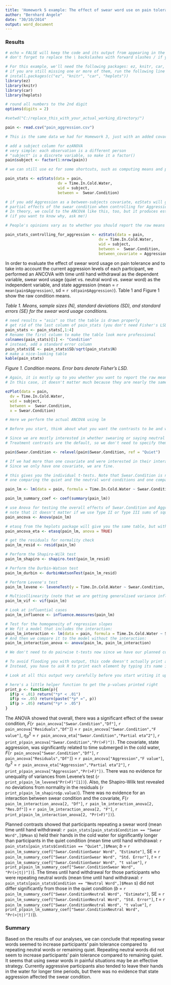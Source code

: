 ```yaml
---
title: 'Homework 5 example: The effect of swear word use on pain tolerance'
author: "Bernhard Angele"
date: "30/10/2014"
output: word_document
---
```


### Results



```r
# echo = FALSE will keep the code and its output from appearing in the final document.
# don't forget to replace the \ backslashes with forward slashes / if you're on Windows

# For this example, we'll need the following packages: ez, knitr, car, and heplots
# if you are still missing one or more of them, run the following line (without the #):
# install.packages(c("ez", "knitr", "car", "heplots"))
library(ez)
library(knitr)
library(car)
library(heplots)

# round all numbers to the 2nd digit
options(digits = 2)

#setwd("C:/replace_this_with_your_actual_working_directory/")

pain <- read.csv("pain_aggression.csv")

# This is the same data we had for Homework 3, just with an added covariate.

# add a subject column for ezANOVA
# very simple: each observation is a different person
# "subject" is a discrete variable, so make it a factor()
pain$subject <- factor(1:nrow(pain))

# we can still use ez for some shortcuts, such as computing means and plotting them

pain_stats <- ezStats(data = pain, 
                       dv = Time.In.Cold.Water, 
                       wid = subject, 
                       between =  Swear.Condition)

# if you add Aggression as a between-subjects covariate, ezStats will give you the 
# partial effects of the swear condition when controlling for Aggression
# In theory, we could to the ANCOVA like this, too, but it produces estimates that are slightly off
# (if you want to know why, ask me!)

# People's opinions vary as to whether you should report the raw means or the partial effect means. I would always report the raw means unless the partial means are radically different.

pain_stats_controlling_for_aggression <- ezStats(data = pain, 
                                         dv = Time.In.Cold.Water, 
                                         wid = subject, 
                                         between =  Swear.Condition,
                                         between_covariate = Aggression)
```

In order to evaluate the effect of swear word usage on pain tolerance and to take into account the current aggression levels of each participant, we performed an ANCOVA with time until hand withdrawal as the dependent variable, swear word usage (quiet vs. neutral word vs. swear word) as the independent variable, and state aggression (mean = `r mean(pain$Aggression)`, sd = `r sd(pain$Aggression)`). Table 1 and Figure 1 show the raw condition means.

*Table 1. Means, sample sizes (N), standard deviations (SD), and standard errors (SE) for the swear word usage conditions.*
```r
# need results = "asis" so that the table is drawn properly
# get rid of the last column of pain_stats (you don't need Fisher's LSD in a results section)
pain_stats <- pain_stats[,1:4]
# Rename the first column to make the table look more professional
colnames(pain_stats)[1] <- "Condition"
# instead, add a standard error column
pain_stats$SE <- pain_stats$SD/sqrt(pain_stats$N)
# make a nice-looking table  
kable(pain_stats)
```

*Figure 1. Condition means. Error bars denote Fisher's LSD.*

```r
# Again, it is mostly up to you whether you want to report the raw means or the partial effects in this plot.
# In this case, it doesn't matter much because they are nearly the same.

ezPlot(data = pain, 
  dv = Time.In.Cold.Water, 
  wid = subject, 
  between =  Swear.Condition,
  x = Swear.Condition)
```

```r
# Here we perform the actual ANCOVA using lm

# Before you start, think about what you want the contrasts to be and which conditions you want to compare. Note that the number of comparisons you can make is limited (more about that in Class 6)

# Since we are mostly interested in whether swearing or saying neutral words is better than remaining quiet, we can use treatment (simple) contrasts here, comparing each factor level to our chosen baseline (i.e. the quiet condition)
# Treatment contrasts are the default, so we don't need to specify them, but we do need to make sure that "Quiet" is the baseline level for Swear.Condition

pain$Swear.Condition <- relevel(pain$Swear.Condition, ref = "Quiet")

# If we had more than one covariate and were interested in their interaction, we would need to center them here using scale(x, scale = FALSE)
# Since we only have one covariate, we are fine.

# this gives you the individual t-tests. Note that Swear.Condition is now split into two contrasts,
# one comparing the quiet and the neutral word conditions and one comparing the quiet and the swear word conditions

pain_lm <- lm(data = pain, formula = Time.In.Cold.Water ~ Swear.Condition + Aggression)

pain_lm_summary_coef <- coef(summary(pain_lm))

# use Anova for testing the overall effects of Swear.Condition and Aggression
# note that it doesn't matter if we use Type II or Type III sums of squares here, since we don't have an interaction
pain_ancova <- Anova(pain_lm)

# etasq from the heplots package will give you the same table, but with effect size estimates
pain_ancova_eta <- etasq(pain_lm, anova = TRUE)

# get the residuals for normality check
pain_lm_resid <- resid(pain_lm)

# Perform the Shapiro-Wilk test
pain_lm_shapiro <- shapiro.test(pain_lm_resid)

# Perform the Durbin-Watson test
pain_lm_durbin <- durbinWatsonTest(pain_lm_resid)

# Perform Levene's test
pain_lm_levene <- leveneTest(y = Time.In.Cold.Water ~ Swear.Condition, data = pain)

# Multicollinearity (note that we are getting generalised variance inflation factors instead of the usual ones here, but that's perfectly fine -- they are interpretable just like the ordinary ones)
pain_lm_vif <- vif(pain_lm)

# Look at influential cases
pain_lm_influence <- influence.measures(pain_lm)

# Test for the homogeneity of regression slopes
# We fit a model that includes the interaction:
pain_lm_interaction <- lm(data = pain, formula = Time.In.Cold.Water ~ Swear.Condition * Aggression)
# And then we compare it to the model without the interaction:
pain_lm_interaction_anova <- anova(pain_lm, pain_lm_interaction)

# We don't need to do pairwise t-tests now since we have our planned contrasts in the lm summary

# To avoid flooding you with output, this code doesn't actually print any of the results to the Console when you first run it
# Instead, you have to ask R to print each element by typing its name in the Console, e.g. pain_lm_summary_coef

# Look at all this output very carefully before you start writing it up, especially if you are using R Markdown!

# here's a little helper function to get the p-values printed right
print_p <- function(p){
  if(p < .01) return("*p* < .01")
  if(p <= .05) return(paste("*p* =", p))
  if(p > .05) return("*p* > .05")
}
```

The ANOVA showed that overall, there was a significant effect of the swear condition, *F*(`r pain_ancova["Swear.Condition","Df"]`, `r pain_ancova["Residuals","Df"]`) = `r pain_ancova["Swear.Condition","F value"]`, $\eta_P^2$ = `r pain_ancova_eta["Swear.Condition","Partial eta^2"]`, `r print_p(pain_ancova["Swear.Condition","Pr(>F)"])`. The covariate, state aggression, was significantly related to time submerged in the cold water, *F*(`r pain_ancova["Swear.Condition","Df"]`, `r pain_ancova["Residuals","Df"]`) = `r pain_ancova["Aggression","F value"]`, $\eta_P^2$ = `r pain_ancova_eta["Aggression","Partial eta^2"]`, `r print_p(pain_ancova["Aggression","Pr(>F)"])`. There was no evidence for unequality of variances from Levene's test (`r print_p(pain_lm_levene$"Pr(>F)"[1])`). Also, the Shapiro-Wilk test revealed no deviations from normality in the residuals (`r print_p(pain_lm_shapiro$p.value)`). There was no evidence for an interaction between swear condition and the covariate, *F*(`r pain_lm_interaction_anova[2, "Df"]`, `r pain_lm_interaction_anova[2, "Res.Df"]`) = `r pain_lm_interaction_anova[2, "F"]`, `r print_p(pain_lm_interaction_anova[2, "Pr(>F)"])`).

Planned contrasts showed that participants repeating a swear word (mean time until hand withdrawal: `r pain_stats[pain_stats$Condition == "Swear Word",]$Mean` s) held their hands in the cold water for significantly longer than participants in the quiet condition (mean time until hand withdrawal: `r pain_stats[pain_stats$Condition == "Quiet",]$Mean`; *b* = `r pain_lm_summary_coef["Swear.ConditionSwear Word", "Estimate"]`, SE = `r pain_lm_summary_coef["Swear.ConditionSwear Word", "Std. Error"]`, *t* = `r pain_lm_summary_coef["Swear.ConditionSwear Word", "t value"]`, `r print_p(pain_lm_summary_coef["Swear.ConditionSwear Word", "Pr(>|t|)"])`).  The times until hand withdrawal for those participants who were repeating neutral words (mean time until hand withdrawal: `r pain_stats[pain_stats$Condition == "Neutral Word",]$Mean` s) did not differ significantly from those in the quiet condition (*b* = `r pain_lm_summary_coef["Swear.ConditionNeutral Word", "Estimate"]`, SE = `r pain_lm_summary_coef["Swear.ConditionNeutral Word", "Std. Error"]`, *t* = `r pain_lm_summary_coef["Swear.ConditionNeutral Word", "t value"]`, `r print_p(pain_lm_summary_coef["Swear.ConditionNeutral Word", "Pr(>|t|)"])`)).

### Summary

Based on the results of our analyses, we can conclude that repeating swear words seemed to increase participants' pain tolerance compared to repeating neutral words or remaining quiet. Repeating neutral words did not seem to increase participants' pain tolerance compared to remaining quiet. It seems that using swear words in painful situations may be an effective strategy. Currently aggressive participants also tended to leave their hands in the water for longer time periods, but there was no evidence that state aggression affected the swear condition.